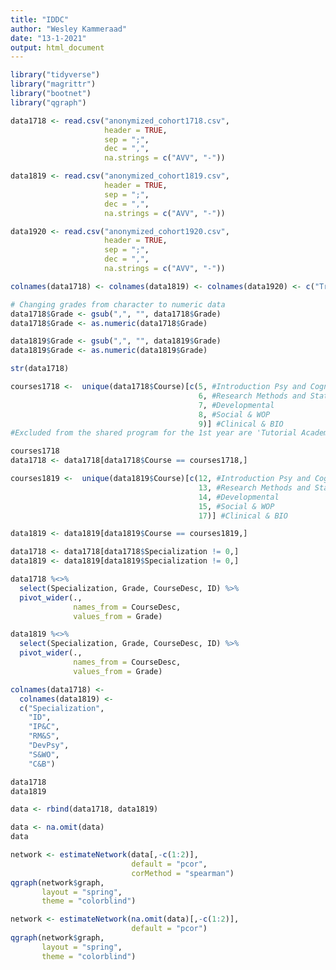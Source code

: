 ---
title: "IDDC"
author: "Wesley Kammeraad"
date: "13-1-2021"
output: html_document
---

```{r}
library("tidyverse")
library("magrittr")
library("bootnet")
library("qgraph")
```


```{r}
data1718 <- read.csv("anonymized_cohort1718.csv",
                     header = TRUE,
                     sep = ";",
                     dec = ",",
                     na.strings = c("AVV", "-"))

data1819 <- read.csv("anonymized_cohort1819.csv",
                     header = TRUE,
                     sep = ";",
                     dec = ",",
                     na.strings = c("AVV", "-"))

data1920 <- read.csv("anonymized_cohort1920.csv",
                     header = TRUE,
                     sep = ";",
                     dec = ",",
                     na.strings = c("AVV", "-"))
```

```{r}
colnames(data1718) <- colnames(data1819) <- colnames(data1920) <- c("Track", "Subject", "Country", "Specialization", "Grade", "Course", "CourseDesc", "Study Guide", "ID")

```

```{r}
# Changing grades from character to numeric data
data1718$Grade <- gsub(",", "", data1718$Grade)
data1718$Grade <- as.numeric(data1718$Grade)

data1819$Grade <- gsub(",", "", data1819$Grade)
data1819$Grade <- as.numeric(data1819$Grade)
```

```{r}
str(data1718)
```

```{r}
courses1718 <-  unique(data1718$Course)[c(5, #Introduction Psy and Cognition
                                          6, #Research Methods and Stats
                                          7, #Developmental
                                          8, #Social & WOP
                                          9)] #Clinical & BIO
#Excluded from the shared program for the 1st year are 'Tutorial Academic Skills' and 'Test Theory and Practice'

courses1718
data1718 <- data1718[data1718$Course == courses1718,]
```

```{r}
courses1819 <-  unique(data1819$Course)[c(12, #Introduction Psy and Cognition
                                          13, #Research Methods and Stats
                                          14, #Developmental
                                          15, #Social & WOP
                                          17)] #Clinical & BIO

data1819 <- data1819[data1819$Course == courses1819,]
```

```{r}
data1718 <- data1718[data1718$Specialization != 0,]
data1819 <- data1819[data1819$Specialization != 0,]
```

```{r}
data1718 %<>%
  select(Specialization, Grade, CourseDesc, ID) %>%
  pivot_wider(.,
              names_from = CourseDesc,
              values_from = Grade)

data1819 %<>%
  select(Specialization, Grade, CourseDesc, ID) %>%
  pivot_wider(.,
              names_from = CourseDesc,
              values_from = Grade)
```

```{r}
colnames(data1718) <-
  colnames(data1819) <-
  c("Specialization",
    "ID",
    "IP&C",
    "RM&S",
    "DevPsy",
    "S&WO",
    "C&B")

data1718
data1819
```

```{r}
data <- rbind(data1718, data1819)
```

```{r}
data <- na.omit(data)
data
```

```{r}
network <- estimateNetwork(data[,-c(1:2)],
                           default = "pcor",
                           corMethod = "spearman")
qgraph(network$graph,
       layout = "spring",
       theme = "colorblind")
```

```{r}
network <- estimateNetwork(na.omit(data)[,-c(1:2)],
                           default = "pcor")
qgraph(network$graph,
       layout = "spring",
       theme = "colorblind")
```

